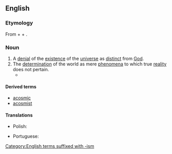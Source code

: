 ==English==
{{wikipedia|Acosmism|lang=en}}

===Etymology===
From {{uder|en|grc|ἀ-||not|sc=polytonic}} + {{m|grc|κόσμος||world|sc=polytonic}} + {{m|en|ism}}.

===Noun===
{{en-noun|-}}

# A [[denial]] of the [[existence]] of the [[universe]] as [[distinct]] from [[God]].
# The [[determination]] of the world as mere [[phenomena]] to which true [[reality]] does not pertain.
#* {{quote-book|en|year=1830|author={{w|GWF Hegel}}|title=Encyclopedia of the Philosophical Sciences in Basic Outline Part 1: Logic|page=224|text="[Spinoza's] system would have to be designated not an 'atheism' but instead the reverse, an 'acosmism', since according to this philosophy there is actually no world at all in the sense of something positively being."}}

====Derived terms====
* [[acosmic]]
* [[acosmist]]

====Translations====
{{trans-top|denial of the existence of the universe as distinct from God}}
* Polish: {{t|pl|akosmizm}}
{{trans-mid}}
* Portuguese: {{t|pt|acosmismo|m}}
{{trans-bottom}}

[[Category:English terms suffixed with -ism]]